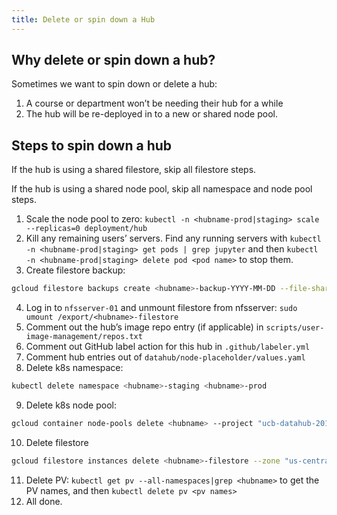 ```yaml
---
title: Delete or spin down a Hub
---
```


## Why delete or spin down a hub?

Sometimes we want to spin down or delete a hub:

1.  A course or department won't be needing their hub for a while
2.  The hub will be re-deployed in to a new or shared node pool.

## Steps to spin down a hub

If the hub is using a shared filestore, skip all filestore steps.

If the hub is using a shared node pool, skip all namespace and node pool
steps.

1.  Scale the node pool to zero:
    `kubectl -n <hubname-prod|staging> scale --replicas=0 deployment/hub`
2.  Kill any remaining users' servers. Find any running servers with
    `kubectl -n <hubname-prod|staging> get pods | grep jupyter` and then
    `kubectl -n <hubname-prod|staging> delete pod <pod name>` to stop
    them.
3.  Create filestore backup:
```bash
gcloud filestore backups create <hubname>-backup-YYYY-MM-DD --file-share=shares --instance=<hubname-YYYY-MM-DD> --region "us-central1" --labels=filestore-backup=<hub name>,hub=<hub name>
```
4.  Log in to `nfsserver-01` and unmount filestore from nfsserver:
    `sudo umount /export/<hubname>-filestore`
5.  Comment out the hub's image repo entry (if applicable) in `scripts/user-image-management/repos.txt`
6.  Comment out GitHub label action for this hub in
    `.github/labeler.yml`
7.  Comment hub entries out of `datahub/node-placeholder/values.yaml`
8.  Delete k8s namespace:
```bash
kubectl delete namespace <hubname>-staging <hubname>-prod
```
9.  Delete k8s node pool:
```bash
gcloud container node-pools delete <hubname> --project "ucb-datahub-2018" --cluster "spring-2024" --region "us-central1"
```
10. Delete filestore
```bash
gcloud filestore instances delete <hubname>-filestore --zone "us-central1-b"
```
11. Delete PV: `kubectl get pv --all-namespaces|grep <hubname>` to get
    the PV names, and then `kubectl delete pv <pv names>`
12. All done.
